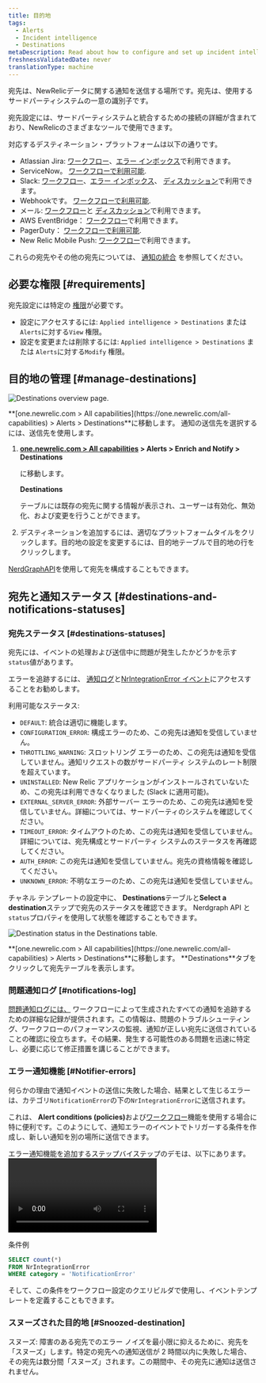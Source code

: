 ```yaml
---
title: 目的地
tags:
  - Alerts
  - Incident intelligence
  - Destinations
metaDescription: Read about how to configure and set up incident intelligence destinations.
freshnessValidatedDate: never
translationType: machine
---
```





宛先は、NewRelicデータに関する通知を送信する場所です。宛先は、使用するサードパーティシステムの一意の識別子です。

宛先設定には、サードパーティシステムと統合するための接続の詳細が含まれており、NewRelicのさまざまなツールで使用できます。

対応するデスティネーション・プラットフォームは以下の通りです。

* Atlassian Jira: [ワークフロー](/docs/alerts-applied-intelligence/applied-intelligence/incident-workflows/incident-workflows/)、[エラー インボックス](/docs/errors-inbox/)で利用できます。
* ServiceNow。 [ワークフローで利用可能](/docs/alerts-applied-intelligence/applied-intelligence/incident-workflows/incident-workflows/).
* Slack: [ワークフロー](/docs/alerts-applied-intelligence/applied-intelligence/incident-workflows/incident-workflows/)、[エラー インボックス](/docs/errors-inbox/)、 [ディスカッション](/docs/new-relic-solutions/new-relic-one/ui-data/collaborate/collaboration-slack-integration/)で利用できます。
* Webhookです。 [ワークフローで利用可能](/docs/alerts-applied-intelligence/applied-intelligence/incident-workflows/incident-workflows/).
* メール: [ワークフロー](/docs/alerts-applied-intelligence/applied-intelligence/incident-workflows/incident-workflows/)と [ディスカッション](/docs/new-relic-solutions/new-relic-one/ui-data/collaborate/collaborate-with-teammates/)で利用できます。
* AWS EventBridge： [ワークフロー](/docs/alerts-applied-intelligence/applied-intelligence/incident-workflows/incident-workflows/)で利用できます。
* PagerDuty： [ワークフローで利用可能](/docs/alerts-applied-intelligence/applied-intelligence/incident-workflows/incident-workflows/).
* New Relic Mobile Push: [ワークフロー](/docs/alerts-applied-intelligence/applied-intelligence/incident-workflows/incident-workflows/)で利用できます。

これらの宛先やその他の宛先については、 [通知の統合](/docs/alerts-applied-intelligence/notifications/notification-integrations) を参照してください。

## 必要な権限 [#requirements]

宛先設定には特定の [権限](/docs/accounts/accounts-billing/new-relic-one-user-management/user-permissions)が必要です。

* 設定にアクセスするには: `Applied intelligence > Destinations` または `Alerts`に対する`View` 権限。
* 設定を変更または削除するには: `Applied intelligence > Destinations` または `Alerts`に対する`Modify` 権限。

## 目的地の管理 [#manage-destinations]

<img
  title="Destinations overview page"
  alt="Destinations overview page."
  src={accountsDestinationsOverview}
/>

<figcaption>
  <DNT>**[one.newrelic.com > All capabilities](https://one.newrelic.com/all-capabilities) > Alerts > Destinations**</DNT>に移動します。 通知の送信先を選択するには、送信先を使用します。
</figcaption>

1. <DNT>**[one.newrelic.com > All capabilities](https://one.newrelic.com/all-capabilities) > Alerts > Enrich and Notify > Destinations**</DNT>

   に移動します。

   <DNT>**Destinations**</DNT>

   テーブルには既存の宛先に関する情報が表示され、ユーザーは有効化、無効化、および変更を行うことができます。

2. デスティネーションを追加するには、適切なプラットフォームタイルをクリックします。目的地の設定を変更するには、目的地テーブルで目的地の行をクリックします。

[NerdGraphAPI](/docs/apis/nerdgraph/examples/nerdgraph-api-notifications-destinations)を使用して宛先を構成することもできます。

## 宛先と通知ステータス [#destinations-and-notifications-statuses]

### 宛先ステータス [#destinations-statuses]

宛先には、イベントの処理および送信中に問題が発生したかどうかを示す`status`値があります。

エラーを追跡するには、 [通知ログ](/docs/alerts-applied-intelligence/notifications/notification-integrations/#notifications-log)と[NrIntegrationError イベント](/docs/data-apis/ingest-apis/metric-api/troubleshoot-nrintegrationerror-events/#error-details)にアクセスすることをお勧めします。

利用可能なステータス:

* `DEFAULT`: 統合は適切に機能します。
* `CONFIGURATION_ERROR`: 構成エラーのため、この宛先は通知を受信していません。
* `THROTTLING_WARNING`: スロットリング エラーのため、この宛先は通知を受信していません。通知リクエストの数がサードパーティ システムのレート制限を超えています。
* `UNINSTALLED`: New Relic アプリケーションがインストールされていないため、この宛先は利用できなくなりました (Slack に適用可能)。
* `EXTERNAL_SERVER_ERROR`: 外部サーバー エラーのため、この宛先は通知を受信していません。詳細については、サードパーティのシステムを確認してください。
* `TIMEOUT_ERROR`: タイムアウトのため、この宛先は通知を受信していません。詳細については、宛先構成とサードパーティ システムのステータスを再確認してください。
* `AUTH_ERROR`: この宛先は通知を受信していません。宛先の資格情報を確認してください。
* `UNKNOWN_ERROR`: 不明なエラーのため、この宛先は通知を受信していません。

チャネル テンプレートの設定中に、 <DNT>**Destinations**</DNT>テーブルと<DNT>**Select a destination**</DNT>ステップで宛先のステータスを確認できます。 Nerdgraph API と`status`プロパティを使用して状態を確認することもできます。

<img
  title="Destination status in the Destinations table."
  alt="Destination status in the Destinations table."
  src={accountsDestinationsStatus}
/>

<figcaption>
  <DNT>**[one.newrelic.com > All capabilities](https://one.newrelic.com/all-capabilities) > Alerts > Destinations**</DNT>に移動します。 <DNT>**Destinations**</DNT>タブをクリックして宛先テーブルを表示します。
</figcaption>

### 問題通知ログ [#notifications-log]

[問題通知ログには、](/docs/alerts-applied-intelligence/applied-intelligence/incident-workflows/incident-workflows/#issue-notification-log) ワークフローによって生成されたすべての通知を追跡するための詳細な記録が提供されます。この情報は、問題のトラブルシューティング、ワークフローのパフォーマンスの監視、通知が正しい宛先に送信されていることの確認に役立ちます。その結果、発生する可能性のある問題を迅速に特定し、必要に応じて修正措置を講じることができます。

### エラー通知機能 [#Notifier-errors]

何らかの理由で通知イベントの送信に失敗した場合、結果として生じるエラーは、カテゴリ`NotificationError`の下の`NrIntegrationError`に送信されます。

これは、 <DNT>**Alert conditions (policies)**</DNT>および[ワークフロー](/docs/alerts-applied-intelligence/applied-intelligence/incident-workflows/incident-workflows/)機能を使用する場合に特に便利です。このようにして、通知エラーのイベントでトリガーする条件を作成し、新しい通知を別の場所に送信できます。

エラー通知機能を追加するステップバイステップのデモは、以下にあります。<Video type="wistia" id="b89ctyjolq"/>

条件例

```sql
SELECT count(*)
FROM NrIntegrationError
WHERE category = 'NotificationError'
```

そして、この条件をワークフロー設定のクエリビルダで使用し、イベントテンプレートを定義することもできます。

### スヌーズされた目的地 [#Snoozed-destination]

スヌーズ: 障害のある宛先でのエラー ノイズを最小限に抑えるために、宛先を「スヌーズ」します。特定の宛先への通知送信が 2 時間以内に失敗した場合、その宛先は数分間「スヌーズ」されます。この期間中、その宛先に通知は送信されません。